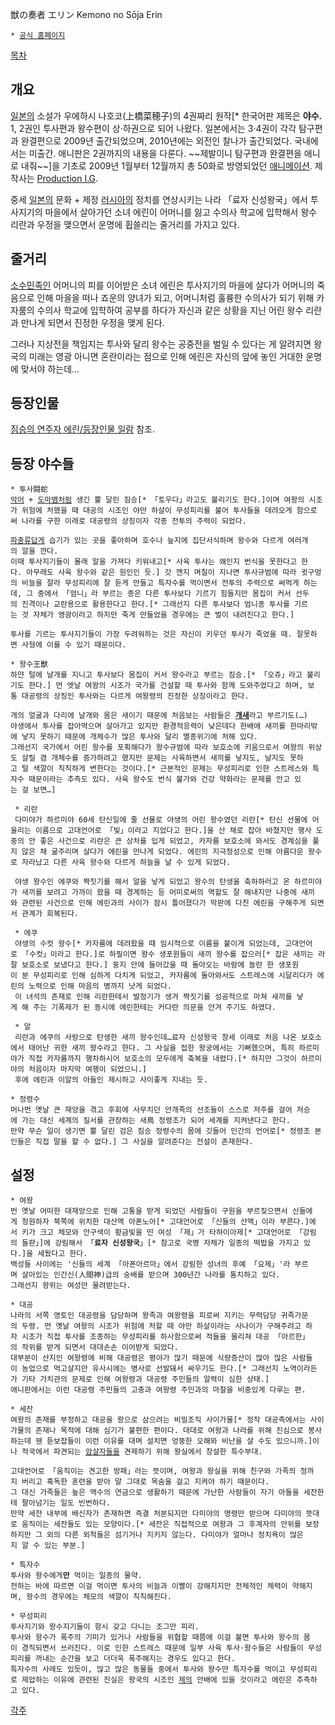 獣の奏者 エリン
Kemono no Sōja Erin

 * [http://www3.nhk.or.jp/anime/erin/ 공식 홈페이지]

[[목차]]
== 개요 ==
[[일본]]의 소설가 우에하시 나호코(上橋菜穂子)의 4권짜리 원작[* 한국어판 제목은 '''야수.''' 1, 2권인 투사편과 왕수편이 상·하권으로 되어 나왔다. 일본에서는 3·4권이 각각 탐구편과 완결편으로 2009년 출간되었으며, 2010년에는 외전인 찰나가 출간되었다. 국내에서는 미출간. 애니판은 2권까지의 내용을 다룬다. ~~제발이니 탐구편과 완결편을 애니로 내줘~~]을 기초로 2009년 1월부터 12월까지 총 50화로 방영되었던 [[애니메이션]]. 제작사는 [[Production I.G]].

중세 [[일본]]의 문화 + 제정 [[러시아]]의 정치를 연상시키는 나라 「료자 신성왕국」에서 투사지기의 마을에서 살아가던 소녀 에린이 어머니를 잃고 수의사 학교에 입학해서 왕수 리란과 우정을 맺으면서 운명에 휩쓸리는 줄거리를 가지고 있다.
== 줄거리 ==
[[소수민족]]인 어머니의 피를 이어받은 소녀 에린은 투사지기의 마을에 살다가 어머니의 죽음으로 인해 마을을 떠나 죠운의 양녀가 되고, 어머니처럼 훌륭한 수의사가 되기 위해 카자룸의 수의사 학교에 입학하여 공부를 하다가 자신과 같은 상황을 지닌 어린 왕수 리란과 만나게 되면서 진정한 우정을 맺게 된다.

그러나 지상전을 책임지는 투사와 달리 왕수는 공중전을 벌일 수 있다는 게 알려지면 왕국의 미래는 영광 아니면 혼란이라는 점으로 인해 에린은 자신의 앞에 놓인 거대한 운명에 맞서야 하는데…
== 등장인물 ==
[[짐승의 연주자 에린/등장인물 일람]] 참조.
== 등장 야수들 ==
 * 투사鬪蛇
 [[악어]] + [[도마뱀]]처럼 생긴 뿔 달린 짐승[* 「토우다」라고도 불리기도 한다.]이며 여왕의 시조가 위험에 처했을 때 대공의 시조인 야만 하살이 무성피리를 불어 투사들을 데려오게 함으로써 나라를 구한 이래로 대공령의 상징이자 각종 전투의 주력이 되었다.

 [[파충류]]답게 습기가 있는 곳을 좋아하며 호수나 늪지에 집단서식하며 왕수와 다르게 여러개의 알을 깐다.
 이때 투사지기들이 몰래 알을 가져다 키워내고[* 사육 투사는 왜인지 번식을 못한다고 한다. 아무래도 사육 왕수와 같은 원인인 듯.] 갓 깬지 며칠이 지나면 투사규범에 따라 귓구멍의 비늘을 잘라 무성피리에 잘 듣게 만들고 특자수를 먹이면서 전투의 주력으로 써먹게 하는데, 그 중에서 「엄니」라 부르는 종은 다른 투사보다 기르기 힘들지만 몸집이 커서 선두의 진격이나 교란용으로 활용한다고 한다.[* 그래선지 다른 투사보다 엄니종 투사를 기르는 것 자체가 영광이라고 하지만 죽게 만들었을 경우에는 큰 벌이 내려진다고 한다.]

 투사를 기르는 투사지기들이 가장 두려워하는 것은 자신이 키우던 투사가 죽었을 때. 잘못하면 사형에 이를 수 있기 때문이다.

 * 왕수王獸
 하얀 털에 날개를 지니고 투사보다 몸집이 커서 왕수라고 부르는 짐승.[* 「오쥬」라고 불리기도 한다.] 먼 엣날 여왕의 시조가 국가를 건설할 때 투사와 함께 도와주었다고 하며, 보통 대공령의 상징인 투사와는 다르게 여왕령의 진정한 상징이라고 한다.

 개의 얼굴과 다리에 날개와 몸은 새이기 때문에 처음보는 사람들은 '''[[개새]]'''라고 부르기도(…)
 야생에서 투사를 잡아먹으며 살아가고 있지만 환경적응력이 낮은데다 한배에 새끼를 한마리밖에 낳지 못하기 때문에 개체수가 많은 투사와 달리 멸종위기에 처해 있다.
 그래선지 국가에서 어린 왕수를 포획해다가 왕수규범에 따라 보호소에 키움으로서 여왕의 위상도 살릴 겸 개체수를 증가하려고 했지만 문제는 사육하면서 새끼를 낳지도, 날지도 못하고 털 색깔이 칙칙하게 변한다는 것이다.[* 근본적인 문제는 무성피리로 인한 스트레스와 특자수 때문이라는 추측도 있다. 사육 왕수도 번식 불가와 건강 약화라는 문제를 안고 있는 걸 보면…]

  * 리란
  다미야가 하르미야 60세 탄신일에 줄 선물로 야생의 어린 왕수였던 리란[* 탄신 선물에 어울리는 이름으로 고대언어로 「빛」이라고 지었다고 한다.]을 산 채로 잡아 바쳤지만 행사 도중의 안 좋은 사건으로 리란은 큰 상처를 입게 되었고, 카자룸 보호소에 와서도 경계심을 풀지 않은 채 굶주리며 살다가 에린을 만나게 되었다. 에린의 지극정성으로 인해 아름다운 왕수로 자라났고 다른 사육 왕수와 다르게 하늘을 날 수 있게 되었다.

  야생 왕수인 에쿠와 짝짓기를 해서 알을 낳게 되었고 왕수의 탄생을 축하하러고 온 하르미야가 새끼를 보려고 가까이 왔을 때 경계하는 등 어미로써의 역할도 잘 해내지만 나중에 새끼와 관련된 사건으로 인해 에린과의 사이가 잠시 틀어졌다가 막판에 다친 에린을 구해주게 되면서 관계가 회복된다.

  * 에쿠
  야생의 수컷 왕수[* 카자룸에 데려왔을 때 임시적으로 이름을 붙이게 되었는데, 고대언어로 「수컷」이라고 한다.]로 하필이면 왕수 생포원들이 새끼 왕수를 잡으러[* 잡은 새끼는 라잘 보호소로 보냈다고 한다.] 둥지 안에 들어갔을 때 돌아오는 바람에 놀란 한 생포원이 분 무성피리로 인해 심하게 다치게 되었고, 카자룸에 돌아와서도 스트레스에 시달리다가 에린의 노력으로 인해 마음의 병까지 낫게 되었다.
  이 녀석의 존재로 인해 리란한테서 발정기가 생겨 짝짓기를 성공적으로 마쳐 새끼를 낳게 해 주는 기폭제가 된 동시에 에린한테는 커다란 의문을 안겨 주기도 하였다.

  * 알
  리란과 에쿠의 사랑으로 탄생한 새끼 왕수인데…료자 신성왕국 창세 이래로 처음 나온 보호소에서 태어난 귀한 새끼 왕수라고 한다. 그 사실을 접한 왕궁에서는 기뻐했으며, 특히 하르미야가 직접 카자룸까지 행차하시어 보호소의 모두에게 축복을 내렸다.[* 하지만 그것이 하르미야의 처음이자 마지막 여행이 되었으니.]
  후에 에린과 이알의 아들인 제시하고 사이좋게 지내는 듯.

 * 정령수
 머나먼 옛날 큰 재앙을 겪고 후회에 사무치던 안개족의 선조들이 스스로 저주를 걸어 저승에 가는 대신 세계의 질서를 관장하는 새鳥 정령조가 되어 세계를 지켜낸다고 한다.
 만약 무슨 일이 생기면 뿔 달린 검은 짐승 정령수의 몸에 깃들어 인간의 언어로[* 정령조 본인들은 직접 말을 할 수 없다.] 그 사실을 알려준다는 전설이 존재한다.
== 설정 ==
 * 여왕
 먼 옛날 어떠한 대재앙으로 인해 고통을 받게 되었던 사람들이 구원을 부르짖으면서 신들에게 청원하자 북쪽에 위치한 대산맥 아폰노아[* 고대언어로 「신들의 산맥」이라 부른다.]에서 키가 크고 체모와 안구색이 황금빛을 띤 여성 「제」가 타하이아제[* 고대언어로 「강림의 들판」]에 강림해서 「'''료자 신성왕국'''」[* 참고로 국명 자체가 일종의 떡밥을 가지고 있다.]을 세웠다고 한다.
 백성들 사이에는 '신들의 세계 「아폰아르마」에서 강림한 성녀의 후예 「요제」'라 부르며 살아있는 인간신(人間神)급의 숭배를 받으며 300년간 나라를 통치하고 있다.
 그래선지 왕위는 여성만 물려받는다.

 * 대공
 나라의 서쪽 영토인 대공령을 담당하며 왕족과 여왕령을 피로써 지키는 무력담당 귀족가문의 두령. 먼 옛날 여왕의 시조가 위험에 처할 때 야만 하살이라는 사나이가 구해주려고 하자 시조가 직접 투사를 조종하는 무성피리를 하사함으로써 적들을 물리쳐 대공 「아르한」의 작위를 받게 되면서 대대손손 이어받게 되었다.
 대부분이 산지인 여왕령에 비해 대공령은 평야가 많기 때문에 식량증산이 많아 많은 사람들이 농업으로 먹고살지만 유사시에는 병사로 선발돼서 싸우기도 한다.[* 그래선지 노역이라든가 기타 가치관의 문제로 인해 여왕령과 대공령 주민들의 알력이 심한 상태.]
 애니판에서는 이런 대공령 주민들의 고충과 여왕령 주민과의 마찰을 비중있게 다루는 편.

 * 세잔
 여왕의 존재를 부정하고 대공을 왕으로 삼으려는 비밀조직 사이가물[* 정작 대공측에서는 사이가물의 존재나 목적에 대해 심기가 불편한 편이다. 대대로 여왕과 나라를 위해 진심으로 봉사하는데 웬 듣보잡들이 이런 이유를 대며 설치면 엉뚱한 오해와 비난을 살 수도 있으니까.]이나 적국에서 파견되는 [[암살자]]들을 견제하기 위해 왕실에서 창설한 특수부대.

 고대언어로 「움직이는 견고한 방패」라는 뜻이며, 여왕과 왕실을 위해 친구와 가족의 정까지 버리고 혹독한 훈련을 받아 말 그대로 목숨을 걸고 지켜야 하기 때문이다.
 그 대신 가족들은 높은 액수의 연금으로 생활하기 때문에 가난한 사람들이 자기 아들을 세잔한테 팔아넘기는 일도 빈번하다.
 만약 세잔 내부에 배신자가 존재하면 즉결 처분되지만 다미야의 명령만 받으며 다미야의 뜻대로 움직이는 세잔들도 있는 모양이다.[* 세잔은 직접적으로 여왕과 그 후계자의 안위를 보장하지만 그 외의 다른 외척들은 섬기거나 지키지 않는다. 다미야가 얼마나 정치욕이 많은지 알 수 있는 부분.]

 * 특자수
 투사와 왕수에게'''만''' 먹이는 일종의 물약.
 전하는 바에 따르면 이걸 먹이면 투사의 비늘과 이빨이 강해지지만 전체적인 체력이 약해지며, 왕수의 경우에는 체모의 색깔이 칙칙해진다.

 * 무성피리
 투사지기와 왕수지기들이 항시 갖고 다니는 조그만 피리.
 투사와 왕수가 폭주의 기미가 있거나 사람들을 위협할 때쯤에 이걸 불면 투사와 왕수의 몸이 경직되면서 쓰러진다. 이로 인한 스트레스 때문에 일부 사육 투사·왕수들은 사람들이 무성피리를 꺼내는 순간을 보고 더더욱 폭주해지는 경우도 있다고 한다.
 특자수의 사례도 있듯이, 많고 많은 동물들 중에서 투사와 왕수만 특자수를 먹이고 무성피리로 제압하는 이유에 관련된 진실은 왕국의 시조인 [[제]]의 안배에 있을 것이라고 에린은 추측하고 있다.
[[각주]]
